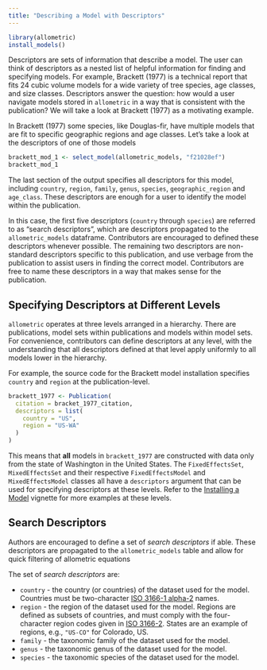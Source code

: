 ```yaml
---
title: "Describing a Model with Descriptors"
---
```


```r
library(allometric)
install_models()
```

Descriptors are sets of information that describe a model. The user can think 
of descriptors as a nested list of helpful information for finding and
specifying models. For example, Brackett (1977) is a technical report that 
fits 24 cubic volume models for a wide variety of tree species, age classes,
and size classes. Descriptors answer the question: how would a user navigate
models stored in `allometric` in a way that is consistent with the publication?
We will take a look at Brackett (1977) as a motivating example.

In Brackett (1977) some species, like Douglas-fir, have multiple models that
are fit to specific geographic regions and age classes. Let's take a look at
the descriptors of one of those models

```r
brackett_mod_1 <- select_model(allometric_models, "f21028ef")
brackett_mod_1
```

The last section of the output specifies all descriptors for this model, 
including `country`, `region`, `family`, `genus`, `species`, `geographic_region`
and `age_class`. These descriptors are enough for a user to identify the
model within the publication.

In this case, the first five descriptors (`country` through `species`) are 
referred to as "search descriptors", which are descriptors propagated to the
`allometric_models` dataframe. Contributors are encouraged to defined these 
descriptors whenever possible. The remaining two descriptors are non-standard
descriptors specific to this publication, and use verbage from the publication
to assist users in finding the correct model. Contributors are free to name
these descriptors in a way that makes sense for the publication.

## Specifying Descriptors at Different Levels

`allometric` operates at three levels arranged in a hierarchy. There are
publications, model sets within publications and models within model sets.
For convenience, contributors can define descriptors at any level, with the
understanding that all descriptors defined at that level apply uniformly to 
all models lower in the hierarchy.

For example, the source code for the Brackett model installation specifies 
`country` and `region` at the publication-level.

```r
brackett_1977 <- Publication(
  citation = bracket_1977_citation,
  descriptors = list(
    country = "US",
    region = "US-WA"
  )
)
```

This means that **all** models in `brackett_1977` are constructed with data only
from the state of Washington in the United States. The `FixedEffectsSet`,
`MixedEffectsSet` and their respective `FixedEffectsModel` and `MixedEffectsModel`
classes all have a `descriptors` argument that can be used for specifying
descriptors at these levels. Refer to the [Installing a Model](https://brycefrank.com/allometric/articles/installing_a_model.html)
vignette for more examples at these levels.

## Search Descriptors

Authors are encouraged to define a set of *search descriptors* if able.
These descriptors are propagated to the `allometric_models` table and allow for
quick filtering of allometric equations

The set of *search descriptors* are:

- `country` - the country (or countries) of the dataset used for the
model. Countries must be two-character 
[ISO 3166-1 alpha-2](https://en.wikipedia.org/wiki/ISO_3166-1_alpha-2) names.
- `region` - the region of the dataset used for the model. Regions are defined
as subsets of countries, and must comply with the four-character region codes
given in [ISO 3166-2](https://en.wikipedia.org/wiki/ISO_3166-2). States are 
an example of regions, e.g., `"US-CO"` for Colorado, US.
- `family` - the taxonomic family of the dataset used for the model.
- `genus` - the taxonomic genus of the dataset used for the model.
- `species` - the taxonomic species of the dataset used for the model.
